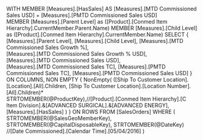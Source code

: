 ﻿WITH
MEMBER [Measures].[HasSales] AS 
	[Measures].[MTD Commissioned Sales USD] + [Measures].[PMTD Commissioned Sales USD]    
MEMBER [Measures].[Parent Level] as
 ([Product].[Conmed Item Hierarchy].CurrentMember.Parent.Name)
MEMBER [Measures].[Child Level] as
 ([Product].[Conmed Item Hierarchy].CurrentMember.Name) 
SELECT
{	
	[Measures].[Parent Level],
	[Measures].[Child Level],
	[Measures].[MTD Commissioned Sales Growth %],	
	[Measures].[MTD Commissioned Sales Growth % USD],	
	[Measures].[MTD Commissioned Sales USD],	
	[Measures].[MTD Commissioned Sales TC],
	[Measures].[PMTD Commissioned Sales TC],
	[Measures].[PMTD Commissioned Sales USD]
} ON COLUMNS,
NON EMPTY
{
    NonEmpty(
		([Ship To Customer Location].[Location].[All].Children, [Ship To Customer Location].[Location Number].[All].Children)*	
		STRTOMEMBER(@ProductKey),//[Product].[Conmed Item Hierarchy].[C Item Division].&[ADVANCED SURGICAL].&[ADVANCED ENERGY],		
		[Measures].[HasSales]
		)
} 
ON ROWS
FROM [SalesOrders]
WHERE (
	STRTOMEMBER(@SalesGeoMemberKey),
	STRTOMEMBER(@CapitalDisposableKey),
	STRTOMEMBER(@DateKey) //[Date Commissioned].[Calendar Time].[05/04/2016]
)
